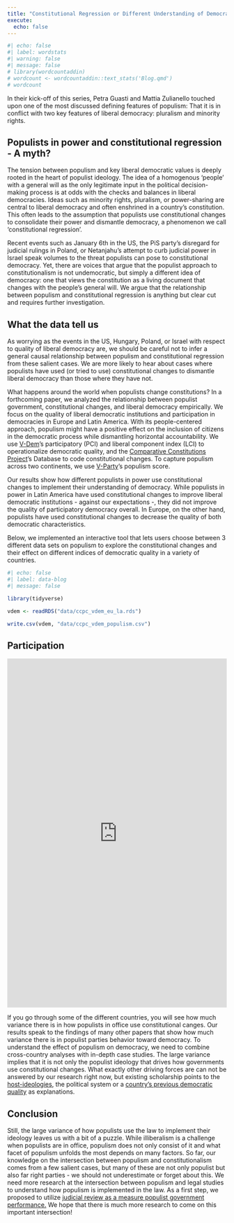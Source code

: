 ```yaml
---
title: "Constitutional Regression or Different Understanding of Democratic Constitutions?"
execute: 
  echo: false
---
```


```r
#| echo: false
#| label: wordstats
#| warning: false
#| message: false
# library(wordcountaddin)
# wordcount <- wordcountaddin::text_stats('Blog.qmd')
# wordcount
```

In their kick-off of this series, Petra Guasti and Mattia Zulianello touched upon one of the most discussed defining features of populism: That it is in conflict with two key features of liberal democracy: pluralism and minority rights.

## Populists in power and constitutional regression - A myth?

The tension between populism and key liberal democratic values is deeply rooted in the heart of populist ideology. The idea of a homogenous 'people' with a general will as the only legitimate input in the political decision-making process is at odds with the checks and balances in liberal democracies. Ideas such as minority rights, pluralism, or power-sharing are central to liberal democracy and often enshrined in a country's constitution. This often leads to the assumption that populists use constitutional changes to consolidate their power and dismantle democracy, a phenomenon we call 'constitutional regression'.

Recent events such as January 6th in the US, the PiS party's disregard for judicial rulings in Poland, or Netanjahu's attempt to curb judicial power in Israel speak volumes to the threat populists can pose to constitutional democracy. Yet, there are voices that argue that the populist approach to constitutionalism is not undemocratic, but simply a different idea of democracy: one that views the constitution as a living document that changes with the people's general will. We argue that the relationship between populism and constitutional regression is anything but clear cut and requires further investigation.

## What the data tell us

As worrying as the events in the US, Hungary, Poland, or Israel with respect to quality of liberal democracy are, we should be careful not to infer a general causal relationship between populism and constitutional regression from these salient cases. We are more likely to hear about cases where populists have used (or tried to use) constitutional changes to dismantle liberal democracy than those where they have not.

What happens around the world when populists change constitutions? In a forthcoming paper, we analyzed the relationship between populist government, constitutional changes, and liberal democracy empirically. We focus on the quality of liberal democratic institutions and participation in democracies in Europe and Latin America. With its people-centered approach, populism might have a positive effect on the inclusion of citizens in the democratic process while dismantling horizontal accountability. We use [V-Dem](https://v-dem.net/)'s participatory (PCI) and liberal component index (LCI) to operationalize democratic quality, and the [Comparative Constitutions Project](https://comparativeconstitutionsproject.org/)'s Database to code constitutional changes. To capture populism across two continents, we use [V-Party](https://www.v-dem.net/data/v-party-dataset/)'s populism score.

Our results show how different populists in power use constitutional changes to implement their understanding of democracy. While populists in power in Latin America have used constitutional changes to improve liberal democratic institutions - against our expectations -, they did not improve the quality of participatory democracy overall. In Europe, on the other hand, populists have used constitutional changes to decrease the quality of both democratic characteristics.

Below, we implemented an interactive tool that lets users choose between 3 different data sets on populism to explore the constitutional changes and their effect on different indices of democratic quality in a variety of countries.

```r
#| echo: false
#| label: data-blog
#| message: false

library(tidyverse)

vdem <- readRDS("data/ccpc_vdem_eu_la.rds")

write.csv(vdem, "data/ccpc_vdem_populism.csv")

```

## Participation

```{=html}
<iframe width="100%" height="799" frameborder="0"
  src="https://observablehq.com/embed/@jasminsworkspace/populism@587?cells=viewof+source%2Cviewof+Dataset%2Cviewof+Vars%2Cprint%2Cplotfinal"></iframe>
```
<!-- To get a better sense of the changes of constitutional texts that happen under populist governments, we constructed indices for executive aggrandizement, judicial independence, political rights and social rights. Out of 89 constitutional changes under populist government, only 10 cases can be captured with these indices. -->

<!-- REFER TO RUTH-LOVELL ON IDEOLOGY! -->

If you go through some of the different countries, you will see how much variance there is in how populists in office use constitutional canges. Our results speak to the findings of many other papers that show how much variance there is in populist parties behavior toward democracy. To understand the effect of populism on democracy, we need to combine cross-country analyses with in-depth case studies. The large variance implies that it is not only the populist ideology that drives how governments use constitutional changes. What exactly other driving forces are can not be answered by our research right now, but existing scholarship points to the [host-ideologies](https://www.cogitatiopress.com/politicsandgovernance/article/view/919), the political system or a [country's previous democratic quality](https://ejpr.onlinelibrary.wiley.com/doi/epdf/10.1111/1475-6765.12564) as explanations.

```{=html}
<!--
To explain the varying effect of populism on constitutional democracy, we need to consider the circumstances in which the populist parties govern as well as the respective party's main ideology. In many multi-party systems populists are not in government by themselves, but govern with a mainstream coalition partner who forces them to [moderate](https://muse.jhu.edu/article/230454). In a [case study of Austria](https://ejpr.onlinelibrary.wiley.com/doi/epdf/10.1111/1475-6765.12573), we examine whether the right-wing populist FPÖ (and its splinter BZÖ) crossed constitutional boundaries more often than non-populists. They never hid their hostility towards the Austrian Constitutional Court in cases it ruled against them, calling it, for example, a "carnival joke". Earlier manifestos by the party also included a concept for a judicial reform that would have curbed the judiciary's power. Still, the party was not more likely to initiate legislation that was invalidated by the Austrian Constitutional Court. We argue that this is because their coalition partner pressured them into moderation the policy proposals, under the watchful eye of the public. When populists are in office, we should never forget to watch the ones they are governing with. -->
```
## Conclusion

Still, the large variance of how populists use the law to implement their ideology leaves us with a bit of a puzzle. While illiberalism is a challenge when populists are in office, populism does not only consist of it and what facet of populism unfolds the most depends on many factors. So far, our knowledge on the intersection between populism and constitutionalism comes from a few salient cases, but many of these are not only populist but also far right parties - we should not underestimate or forget about this. We need more research at the intersection between populism and legal studies to understand how populism is implemented in the law. As a first step, we proposed to utilize [judicial review as a measure populist government performance.](https://ejpr.onlinelibrary.wiley.com/doi/epdf/10.1111/1475-6765.12573) We hope that there is much more research to come on this important intersection!
